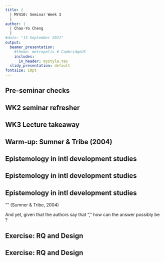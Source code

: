 ```yaml
---
title: |
  | MY410: Seminar Week 3
  |
author: |
  | Chao-Yo Cheng
  |
#date: "13 September 2021"
output:
  beamer_presentation:
    #theme: metropolis # CambridgeUS
    includes:
      in_header: mystyle.tex
  slidy_presentation: default
fontsize: 10pt
---
```


## Pre-seminar checks

\begin{itemize}
	\item How are things going? 
	\item How are the lecture videos?
	\item Any questions/issues/things to flag up?
\end{itemize}

## WK2 seminar refresher

\begin{itemize}
  \item Mason's categories provide a useful starting point, but they not mutually exclusive. Certainly it is not the only typology available out there.
  \pause
  \item A research project can address one or more of the following questions -- for instance,
  \begin{itemize}
    \item How and why does X happen? Under what conditions will we see X?
    \item Do these conditions ``cause'' X?
    \item How and why do these different conditions lead to X?
    \item Why does X happen in some places but not others? Why does X happen in some years but not others?
  \end{itemize}
  \item Note that we never intend to match these RQs to any specific methods.
\end{itemize}

## WK3 Lecture takeaway

\begin{itemize}
	\item There is not one ``best'' method -- yes, but why? 
	\item There should always be clear \textbf{congruence} between theory, question, and method.
	\item Evaluating this fit is a fundamental part of being a \textbf{critical reader}.
	\item Ensuring that your work has such fit is essential to producing \textbf{valuable and valid} social science.
\end{itemize}

## Warm-up: Sumner \& Tribe (2004)

\begin{itemize}
  \item Let's break into pairs to review different sections of the article.
  \item Focus on the following tasks/questions:
  \begin{itemize}
	  \item What is epistemology? According to the authors, how many epistemological positions are common in international development studies?
	  \item What do the authors mean by ``rigor?'' Why is it in scare-quotes?
	  \item What are the ``problems'' in development? 
	  \item The authors discuss descriptive, exploratory, explanatory research -- what does each of them do?
	\end{itemize}
\end{itemize}

## Epistemology in intl development studies

\begin{figure}
\centering
\includegraphics[scale=0.55]{Figs/epis}
\end{figure}
\begin{center}
\begin{scriptsize}
Sumner, A, and M Tribe. 2008. \textit{International Development Studies}. London: Sage, p.72.
\end{scriptsize}
\end{center}

## Epistemology in intl development studies

\begin{figure}
\centering
\includegraphics[scale=0.55]{Figs/wb}
\end{figure}
\begin{center}
\begin{scriptsize}
World Bank. 2001. \textit{World Development Report 2000/2001: Attacking Poverty}. Oxford: OUP, pp.34-35.
\end{scriptsize}
\end{center}

## Epistemology in intl development studies

"\textbf{Is development studies an objective, natural science-like search for one ‘truth’ or is it a subjective, constructivist search for many ‘truths’, or is it perhaps both?}" (Sumner \& Tribe, 2004)

\pause
\vspace{0.4cm}
And yet, given that the authors say that "\textit{across every conceivable fault-line the two approaches (i.e., positivism and constructivism) sit diametrically opposed}," how can the answer possibly be \textit{both}?

## Exercise: RQ and Design

\begin{itemize}
  \item Let's break into small groups and/or pairs again.
  \item Take a problem in development (e.g., poverty, inequality, corruption, violence/conflict, etc.).
  \item Come up with a research question.
  \begin{itemize}
    \item Mason (2002): Developmental, mechanical, causal/predictive, and/or comparative?
    \item Sumner \& Tribe (2004): Descriptive, explanatory, and/or interpretative? Causes of effects and/or effects of causes? Positivist and/or constructivist/Interpretivist?
  \end{itemize}
  \item Given your question, what will be the associated design? And what is a possible misaligned design?
\end{itemize}

## Exercise: RQ and Design

\begin{itemize}
  \item What are the ``question'' words you’re using -- what? why? how? does?
  \item Additional issues associated with various questions and designs.
  \begin{itemize}
    \item Limitations.
    \item Trade-offs.
    \item Feasibility.
  \end{itemize}
  \item How do you ensure \textbf{rigor} in your project?
\end{itemize}
